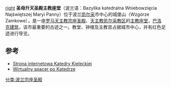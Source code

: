 [[文件:Katedra_Kielce_01_ssj_20060513.jpg|right]]
'''圣母升天圣殿主教座堂'''（波兰语：Bazylika katedralna Wniebowzięcia Najświętszej Maryi Panny）位于波兰[[凯尔采|凯尔采]]市中心的城堡山（Wzgórze Zamkowe），是一座[[罗马天主教|罗马天主教]][[宗座圣殿|宗座圣殿]]、[[天主教凯尔采教区|天主教凯尔采教区]]的[[主教座堂|主教座堂]]，[[巴洛克建筑|巴洛克建筑]]，该市最重要的古迹之一。教堂、钟楼及主教宫占据城市中心，并有红色足迹进行导览。

== 参考 ==
* [http://www.katedrakielce.pl/ Strona internetowa Katedry Kieleckiej] {{Wayback|url=http://www.katedrakielce.pl/ |date=20191206125445 }}
* [http://katedra.wkraj.pl/ Wirtualny spacer po Katedrze] {{Wayback|url=http://katedra.wkraj.pl/ |date=20190507151221 }}

{{波兰宗座圣殿}}
[[分类:波兰宗座圣殿|分类:波兰宗座圣殿]]